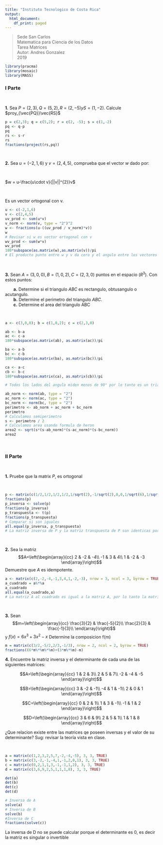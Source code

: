 ```yaml
---
title: "Instituto Tecnologico de Costa Rica"
output:
  html_document:
    df_print: paged
---
```

> Sede San Carlos
\
> Matematica para Ciencia de los Datos
\
> Tarea Matrices
\
> Autor: Andres Gonzalez
\
> 2019

``` r
library(pracma)
library(mosaic)
library(MASS)
```

### I Parte

\

**1.** Sea $P = (2,3), Q = (5,2), R = (2,-5) y S = (1, -2)$. Calcule $proy_{\vec{PQ}}\vec{RS}$


```r
p = c(2,3); q = c(5,2); r = c(2, -5); s = c(1,-2)
pq <- q-p
pq
rs <- s-r
rs
fractions(project(rs,pq))
```

\

**2.** Sea $u = (-2,1,6)$ y $v = (2,4,5)$, comprueba que el vector $w$ dado por:

\

$w = u-\frac{u\cdot v}{||v||^{2}}v$

\

Es un vector ortogonal con v.

```r
u <- c(-2,1,6)
v <- c(2,4,5)
uv_prod <- sum(u*v)
v_norm <- norm(v, type = "2")^2
w <- fractions(u-((uv_prod / v_norm)*v))
w
# Revisar si w es vector ortogonal con v
wv_prod <- sum(w*v)
wv_prod
180*subspace(as.matrix(w),as.matrix(v))/pi
# El producto punto entre w y v da cero y el angulo entre los vectores es 90, por lo tanto w es ortogonal a v
```
\

**3.** Sean $A = (3,0,0), B = (1,0,2), C = (2,3,0)$ puntos en el espacio ($R^3$). Con estos puntos:

|        **a.** Determine si el triangulo $ABC$ es rectangulo, obtusangulo o acutangulo.

|        **b.** Determine el perimetro del triangulo $ABC$.

|        **c.** Determine el area del triangulo ABC

\

```r
a <- c(3,0,0); b = c(1,0,2); c = c(2,3,0)

ab <- b-a
ac <- c-a
180*subspace(as.matrix(ab), as.matrix(ac))/pi

ba <- a-b
bc <- c-b
180*subspace(as.matrix(ba), as.matrix(bc))/pi

ca <- a-c
cb <- b-c
180*subspace(as.matrix(ca), as.matrix(cb))/pi

# Todos los lados del angulo miden menos de 90° por lo tanto es un triangulo acutangulo

ab_norm <- norm(ab, type = "2")
ac_norm <- norm(ac, type = "2")
bc_norm <- norm(bc, type = "2")
perimetro <- ab_norm + ac_norm + bc_norm
perimetro
# Calculamos semiperimetro
s <- perimetro / 2
# Calculamos area usando formula de heron
area2 <- sqrt(s*(s-ab_norm)*(s-ac_norm)*(s-bc_norm))
area2
```

\

### II Parte

\

**1.** Pruebe que la matrix $P$, es ortogonal

\

```r
p <- matrix(c(1/2,1/2,1/2,1/2,1/sqrt(2),-1/sqrt(2),0,0,1/sqrt(6),1/sqrt(6),-2/sqrt(6),0,1/(2*sqrt(3)),1/(2*sqrt(3)),1/(2*sqrt(3)),-3/(2*sqrt(3))),nrow = 4, ncol = 4, byrow = TRUE)
fractions(p)
p_inversa <- solve(p)
fractions(p_inversa)
p_transpuesta <- t(p)
fractions(p_transpuesta)
# Comparar si son iguales
all.equal(p_inversa, p_transpuesta)
# La matriz inversa de P y la matriz transpuesta de P son identicas por lo tanto la matriz P es ortogonal
```

\

**2.** Sea la matriz $$A=\left(\begin{array}{cc} 
2 & -2 & -4\\
-1 & 3 & 4\\
1 & -2 & -3
\end{array}\right)$$
Demuestre que $A$ es idempotente.

```r
a <- matrix(c(2,-2,-4,-1,3,4,1,-2,-3), nrow = 3, ncol = 3, byrow = TRUE)
a_cuadrado = a%*%a
a_cuadrado
all.equal(a_cuadrado,a)
# La matriz A al cuadrado es igual a la matriz A, por lo tanto la matriz A es idempotente
```

\

**3.** Sean $$m=\left(\begin{array}{cc} 
\frac{3}{2} & \frac{-5}{2}\\
\frac{2}{3} & \frac{-1}{3}\\
\end{array}\right)$$
y $f(x)=6x^3+3x^2-x$
Determine la composicion f(m)

```r
m = matrix(c(3/2,-5/2,2/3,-1/3), nrow = 2, ncol = 2, byrow = TRUE)
fractions((6*m%*%m%*%m)+(3*m%*%m)-m)
```

**4.** Encuentre la matriz inversa y el determinante de cada una de las siguientes matrices:

$$A=\left(\begin{array}{cc} 
1 & 2 & 3\\
2 & 5 & 7\\
-2 & -4 & -5
\end{array}\right)$$

$$B=\left(\begin{array}{cc} 
3 & -2 & -1\\
-4 & 1 & -1\\
2 & 0 & 1
\end{array}\right)$$

$$C=\left(\begin{array}{cc} 
0 & 2 & 1\\
1 & 3 & -1\\
-1 & 1 & 2
\end{array}\right)$$

$$D=\left(\begin{array}{cc} 
3 & 6 & 9\\
2 & 5 & 1\\
1 & 1 & 8
\end{array}\right)$$

¿Que relacion existe entre las matrices qe poseen inversas y el valor de su determinante? Sug: revisar la teoría vista en clase.

\

```r
a = matrix(c(1,2,3,2,5,7,-2,-4,-5), 3, 3, TRUE)
b = matrix(c(3,-2,-1,-4,1,-1,2,0,1), 3, 3, TRUE)
c = matrix(c(0,2,1,1,3,-1,-1,1,2), 3, 3, TRUE)
d = matrix(c(3,6,9,2,5,1,1,1,8), 3, 3, TRUE)

det(a)
det(b)
det(c)
det(d)

# Inversa de A
solve(a)
# Inversa de B
solve(b)
#Inversa de C
fractions(solve(c))
```

La inversa de D no se puede calcular porque el determinante es 0, es decir la matriz es singular o invertible
